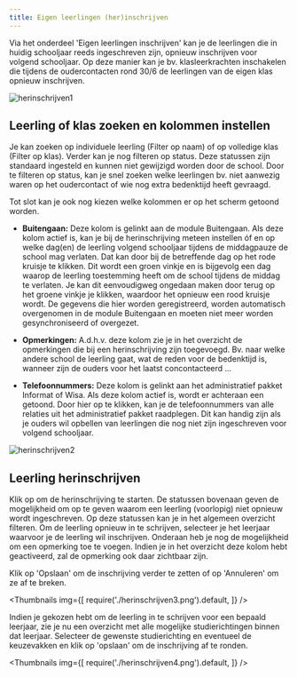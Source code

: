 ```yaml
---
title: Eigen leerlingen (her)inschrijven
---
```


Via het onderdeel 'Eigen leerlingen inschrijven' kan je de leerlingen die in huidig schooljaar reeds ingeschreven zijn, opnieuw inschrijven voor volgend schooljaar. Op deze manier kan je bv. klasleerkrachten inschakelen die tijdens de oudercontacten rond 30/6 de leerlingen van de eigen klas opnieuw inschrijven. 

![herinschrijven1](./herinschrijven1.png)

## Leerling of klas zoeken en kolommen instellen

Je kan zoeken op individuele leerling (Filter op naam) of op volledige klas (Filter op klas). Verder kan je nog filteren op status. Deze statussen zijn standaard ingesteld en kunnen niet gewijzigd worden door de school. Door te filteren op status, kan je snel zoeken welke leerlingen bv. niet aanwezig waren op het oudercontact of wie nog extra bedenktijd heeft gevraagd. 

Tot slot kan je ook nog kiezen welke kolommen er op het scherm getoond worden. 
- **Buitengaan:**  Deze kolom is gelinkt aan de module Buitengaan. Als deze kolom actief is, kan je bij de herinschrijving meteen instellen óf en op welke dag(en) de leerling volgend schooljaar tijdens de middagpauze de school mag verlaten. Dat kan door bij de betreffende dag op het rode kruisje te klikken. Dit wordt een groen vinkje en is bijgevolg een dag waarop de leerling toestemming heeft om de school tijdens de middag te verlaten. Je kan dit eenvoudigweg ongedaan maken door terug op het groene vinkje je klikken, waardoor het opnieuw een rood kruisje wordt. De gegevens die hier worden geregistreerd, worden automatisch overgenomen in de module Buitengaan en moeten niet meer worden gesynchroniseerd of overgezet. 

- **Opmerkingen:** A.d.h.v. deze kolom zie je in het overzicht de opmerkingen die bij een herinschrijving zijn toegevoegd. Bv. naar welke andere school de leerling gaat, wat de reden voor de bedenktijd is, wanneer zijn de ouders voor het laatst concontacteerd ... 

- **Telefoonnummers:** Deze kolom is gelinkt aan het administratief pakket Informat of Wisa. Als deze kolom actief is, wordt er achteraan een <LegacyAction img="Telefoon.PNG"/> getoond. Door hier op te klikken, kan je de telefoonnummers van alle relaties uit het administratief pakket raadplegen. Dit kan handig zijn als je ouders wil opbellen van leerlingen die nog niet zijn ingeschreven voor volgend schooljaar. 

![herinschrijven2](./herinschrijven2.png)

## Leerling herinschrijven

Klik op <LegacyAction img="wijzig.png" /> om de herinschrijving te starten. De statussen bovenaan geven de mogelijkheid om op te geven waarom een leerling (voorlopig) niet opnieuw wordt ingeschreven. Op deze statussen kan je in het algemeen overzicht filteren. Om de leerling opnieuw in te schrijven, selecteer je het leerjaar waarvoor je de leerling wil inschrijven.
Onderaan heb je nog de mogelijkheid om een opmerking toe te voegen. Indien je in het overzicht deze kolom hebt geactiveerd, zal de opmerking ook daar zichtbaar zijn. 

Klik op 'Opslaan' om de inschrijving verder te zetten of op 'Annuleren' om ze af te breken.

<Thumbnails img={[
    require('./herinschrijven3.png').default, 
]} />

Indien je gekozen hebt om de leerling in te schrijven voor een bepaald leerjaar, zie je nu een overzicht met alle mogelijke studierichtingen binnen dat leerjaar. Selecteer de gewenste studierichting en eventueel de keuzevakken en klik op 'opslaan' om de inschrijving af te ronden.   

<Thumbnails img={[
    require('./herinschrijven4.png').default, 
]} />


